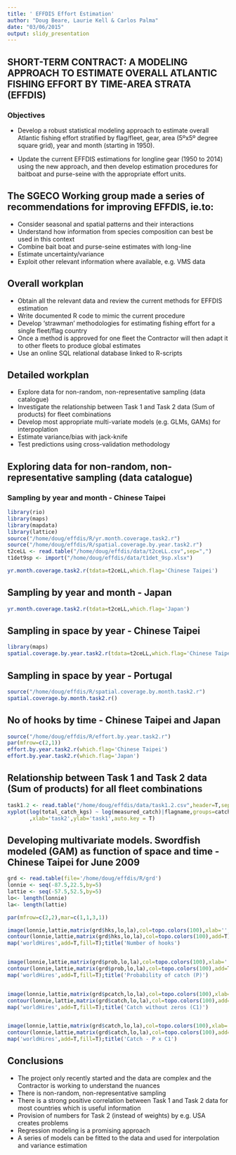 ```yaml
---
title: ' EFFDIS Effort Estimation'
author: "Doug Beare, Laurie Kell & Carlos Palma"
date: "03/06/2015"
output: slidy_presentation
---
```


## SHORT-TERM CONTRACT: A MODELING APPROACH TO ESTIMATE OVERALL ATLANTIC FISHING EFFORT BY TIME-AREA STRATA (EFFDIS)

### Objectives

* Develop a robust statistical modeling approach to estimate overall Atlantic fishing effort stratified by flag/fleet, gear, area (5ºx5º degree square grid), year and month (starting in 1950).

* Update the current EFFDIS estimations for longline gear (1950 to 2014) using the new approach, and then develop estimation procedures for baitboat and purse-seine with the appropriate effort units.  

## The SGECO Working group made a series of recommendations for improving EFFDIS, ie.to:

+ Consider seasonal and spatial patterns and their interactions 
+ Understand how information from species composition can best be used in this context
+ Combine bait boat and purse-seine estimates with long-line
+ Estimate uncertainty/variance 
+ Exploit other relevant information where available, e.g. VMS data

## Overall workplan

+ Obtain all the relevant data and review the current methods for EFFDIS estimation 
+ Write documented R code to mimic the current procedure
+ Develop  ‘strawman’ methodologies for estimating fishing effort for a single fleet/flag country
+ Once a method is approved for one fleet the Contractor will then adapt it to other fleets to produce global estimates  
+ Use an online SQL relational database linked to R-scripts

## Detailed workplan

+ Explore data for non-random, non-representative sampling (data catalogue)
+ Investigate the relationship between Task 1 and Task 2 data (Sum of products) for fleet combinations
+ Develop most appropriate multi-variate models (e.g. GLMs, GAMs) for interpoplation
+ Estimate variance/bias with jack-knife
+ Test predictions using cross-validation methodology

## Exploring data for non-random, non-representative sampling (data catalogue)

### Sampling by year and month - Chinese Taipei

```r
library(rio)
library(maps)
library(mapdata)
library(lattice)
source("/home/doug/effdis/R/yr.month.coverage.task2.r")
source("/home/doug/effdis/R/spatial.coverage.by.year.task2.r")
t2ceLL <- read.table("/home/doug/effdis/data/t2ceLL.csv",sep=",")
t1det9sp <- import("/home/doug/effdis/data/t1det_9sp.xlsx")
```
```r
yr.month.coverage.task2.r(tdata=t2ceLL,which.flag='Chinese Taipei')
```

## Sampling by year and month - Japan

```r
yr.month.coverage.task2.r(tdata=t2ceLL,which.flag='Japan')
```

## Sampling in space by year - Chinese Taipei 

```r
library(maps)
spatial.coverage.by.year.task2.r(tdata=t2ceLL,which.flag='Chinese Taipei')
```

## Sampling in space by year - Portugal

```r
source("/home/doug/effdis/R/spatial.coverage.by.month.task2.r")
spatial.coverage.by.month.task2.r()
```

## No of hooks by time - Chinese Taipei and Japan

```r
source("/home/doug/effdis/R/effort.by.year.task2.r")
par(mfrow=c(2,1))
effort.by.year.task2.r(which.flag='Chinese Taipei')
effort.by.year.task2.r(which.flag='Japan')
```


## Relationship between Task 1 and Task 2 data (Sum of products) for all fleet combinations


```r
task1.2 <- read.table("/home/doug/effdis/data/task1.2.csv",header=T,sep=',')
xyplot(log(total_catch_kgs) ~ log(measured_catch)|flagname,groups=catchunit,data=task1.2[task1.2$region == 'AT' ,]
       ,xlab='task2',ylab='task1',auto.key = T)
```

## Developing multivariate models. Swordfish modeled (GAM) as function of space and time - Chinese Taipei for June 2009


```r
grd <- read.table(file='/home/doug/effdis/R/grd')
lonnie <- seq(-87.5,22.5,by=5)
lattie <- seq(-57.5,52.5,by=5)
lo<- length(lonnie)
la<- length(lattie)

par(mfrow=c(2,2),mar=c(1,1,3,1))

image(lonnie,lattie,matrix(grd$hks,lo,la),col=topo.colors(100),xlab='',ylab='')
contour(lonnie,lattie,matrix(grd$hks,lo,la),col=topo.colors(100),add=T)
map('worldHires',add=T,fill=T);title('Number of hooks')


image(lonnie,lattie,matrix(grd$prob,lo,la),col=topo.colors(100),xlab='',ylab='')
contour(lonnie,lattie,matrix(grd$prob,lo,la),col=topo.colors(100),add=T)
map('worldHires',add=T,fill=T);title('Probability of catch (P)')


image(lonnie,lattie,matrix(grd$pcatch,lo,la),col=topo.colors(100),xlab='',ylab='')
contour(lonnie,lattie,matrix(grd$catch,lo,la),col=topo.colors(100),add=T)
map('worldHires',add=T,fill=T);title('Catch without zeros (C1)')


image(lonnie,lattie,matrix(grd$catch,lo,la),col=topo.colors(100),xlab='',ylab='')
contour(lonnie,lattie,matrix(grd$catch,lo,la),col=topo.colors(100),add=T)
map('worldHires',add=T,fill=T);title('Catch - P x C1')

```

## Conclusions
+ The project only recently started and the data are complex and the Contractor is working to understand the nuances
+ There is non-random, non-representative sampling
+ There is a strong positive correlation between Task 1 and Task 2 data for most countries which is useful information
+ Provision of numbers for Task 2 (instead of weights) by e.g. USA creates problems
+ Regression modeling is a promising approach
+ A series of models can be fitted to the data and used for interpolation and variance estimation 












